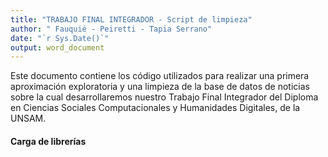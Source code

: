 ```yaml
---
title: "TRABAJO FINAL INTEGRADOR - Script de limpieza"
author: " Fauquié - Peiretti - Tapia Serrano"
date: "`r Sys.Date()`"
output: word_document
---
```


Este documento contiene los código utilizados para realizar una primera aproximación exploratoria y una limpieza de la base de datos de noticias sobre la cual desarrollaremos nuestro Trabajo Final Integrador del Diploma en Ciencias Sociales Computacionales y Humanidades Digitales, de la UNSAM.

#### Carga de librerías
```r

```

